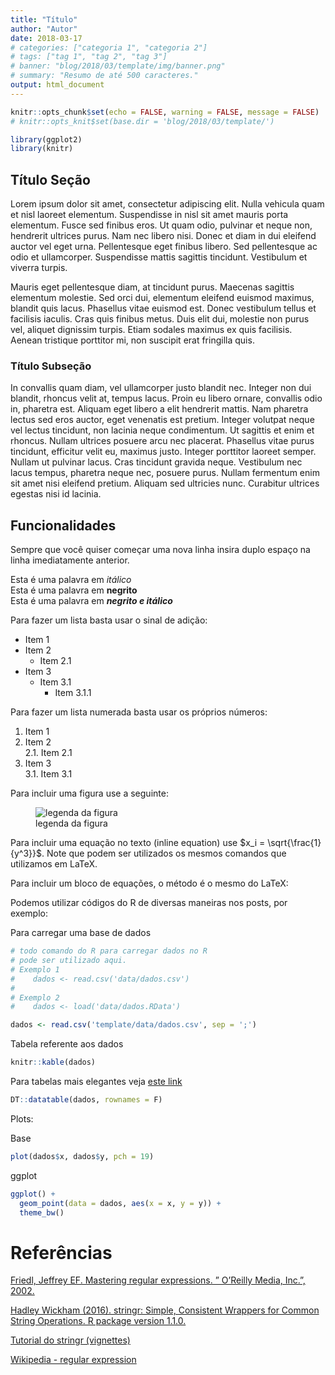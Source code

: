 ```yaml
---
title: "Título"
author: "Autor"
date: 2018-03-17
# categories: ["categoria 1", "categoria 2"]
# tags: ["tag 1", "tag 2", "tag 3"]
# banner: "blog/2018/03/template/img/banner.png"
# summary: "Resumo de até 500 caracteres."
output: html_document
---
```

  
  ```r
knitr::opts_chunk$set(echo = FALSE, warning = FALSE, message = FALSE)
# knitr::opts_knit$set(base.dir = 'blog/2018/03/template/')
```


```r
library(ggplot2)
library(knitr)
```

## Título Seção

Lorem ipsum dolor sit amet, consectetur adipiscing elit. Nulla vehicula quam et nisl laoreet elementum. Suspendisse in nisl sit amet mauris porta elementum. Fusce sed finibus eros. Ut quam odio, pulvinar et neque non, hendrerit ultrices purus. Nam nec libero nisi. Donec et diam in dui eleifend auctor vel eget urna. Pellentesque eget finibus libero. Sed pellentesque ac odio et ullamcorper. Suspendisse mattis sagittis tincidunt. Vestibulum et viverra turpis.

Mauris eget pellentesque diam, at tincidunt purus. Maecenas sagittis elementum molestie. Sed orci dui, elementum eleifend euismod maximus, blandit quis lacus. Phasellus vitae euismod est. Donec vestibulum tellus et facilisis iaculis. Cras quis finibus metus. Duis elit dui, molestie non purus vel, aliquet dignissim turpis. Etiam sodales maximus ex quis facilisis. Aenean tristique porttitor mi, non suscipit erat fringilla quis.

### Título Subseção

In convallis quam diam, vel ullamcorper justo blandit nec. Integer non dui blandit, rhoncus velit at, tempus lacus. Proin eu libero ornare, convallis odio in, pharetra est. Aliquam eget libero a elit hendrerit mattis. Nam pharetra lectus sed eros auctor, eget venenatis est pretium. Integer volutpat neque vel lectus tincidunt, non lacinia neque condimentum. Ut sagittis et enim et rhoncus. Nullam ultrices posuere arcu nec placerat. Phasellus vitae purus tincidunt, efficitur velit eu, maximus justo. Integer porttitor laoreet semper. Nullam ut pulvinar lacus. Cras tincidunt gravida neque. Vestibulum nec lacus tempus, pharetra neque nec, posuere purus. Nullam fermentum enim sit amet nisi eleifend pretium. Aliquam sed ultricies nunc. Curabitur ultrices egestas nisi id lacinia.

## Funcionalidades

Sempre que você quiser começar uma nova linha insira duplo espaço na linha imediatamente anterior.

Esta é uma palavra em _itálico_  
Esta é uma palavra em **negrito**  
  Esta é uma palavra em **_negrito e itálico_**  
  
  Para fazer um lista basta usar o sinal de adição:
  
+ Item 1
+ Item 2
    + Item 2.1
+ Item 3
    + Item 3.1
        + Item 3.1.1

Para fazer um lista numerada basta usar os próprios números:
  
1. Item 1  
2. Item 2  
  2.1. Item 2.1  
3. Item 3  
  3.1. Item 3.1

Para incluir uma figura use a seguinte: 
  
  ![legenda da figura](template/img/figura.png)  

Para incluir uma equação no texto (inline equation) use $x_i = \sqrt{\frac{1}{y^3}}$.
Note que podem ser utilizados os mesmos comandos que utilizamos em LaTeX.  

Para incluir um bloco de equações, o método é o mesmo do LaTeX:
  
\begin{equation}
  x_i = \sqrt{\frac{1}{y^3}}.
\end{equation}

Podemos utilizar códigos do R de diversas maneiras nos posts, por exemplo:  
  
  Para carregar uma base de dados

```r
# todo comando do R para carregar dados no R
# pode ser utilizado aqui.
# Exemplo 1
#    dados <- read.csv('data/dados.csv')
#
# Exemplo 2
#    dados <- load('data/dados.RData')

dados <- read.csv('template/data/dados.csv', sep = ';')
```

Tabela referente aos dados

```r
knitr::kable(dados)
```

Para tabelas mais elegantes veja [este link](https://rstudio.github.io/DT/)

```r
DT::datatable(dados, rownames = F)
```

Plots:  
  
  Base 

```r
plot(dados$x, dados$y, pch = 19)
```

ggplot  

```r
ggplot() +
  geom_point(data = dados, aes(x = x, y = y)) +
  theme_bw()
```

# Referências

[Friedl, Jeffrey EF. Mastering regular expressions. " O'Reilly Media, Inc.", 2002.](https://books.google.com.br/books?hl=pt-BR&lr=&id=CT-MHZyNK2wC&oi=fnd&pg=PR15&dq=Mastering+Regular+Expressions,+Second+Edition+Jeffrey+E.F.+Friedl-O%27Reilly+(2002)&ots=ecY2U03UQP&sig=S7v-k5hP3kwhfgHs1xvuTruDXa4#v=onepage&q&f=false)
                                                                                    
[Hadley Wickham (2016). stringr: Simple, Consistent Wrappers for Common String Operations. R package version 1.1.0.](https://cran.r-project.org/web/packages/stringr/stringr.pdf https://CRAN.R-project.org/package=stringr)
                                                                                    
[Tutorial do stringr (vignettes)](https://cran.r-project.org/web/packages/stringr/vignettes/stringr.html)
                                                                                    
[Wikipedia - regular expression](https://en.wikipedia.org/wiki/Regular_expression)